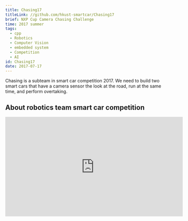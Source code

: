 ```yaml
---
title: Chasing17
titleLink: //github.com/hkust-smartcar/Chasing17
brief: NXP Cup Camera Chasing Challenge
time: 2017 summer
tags:
  - cpp
  - Robotics
  - Computer Vision
  - embedded system
  - Competition
  - AI
id: Chasing17
date: 2017-07-17
---
```


Chasing is a subteam in smart car competition 2017. We need to build two smart cars that have a camera sensor the look at the road, run at the same time, and perform overtaking.

## About robotics team smart car competition

<iframe width="560" height="315"
        src="https://www.youtube.com/embed/XNHxQgQYgy0?si=2VbYpy3ngVnYVlLf"
        frameBorder="0"
        allowFullScreen
/>

![alt text](../public/img/posts/Chasing17/image-1.png)

![alt text](../public/img/posts/Chasing17/image.png)

![alt text](../public/img/posts/Chasing17/image-2.png)
![alt text](../public/img/posts/Chasing17/image-3.png)
![alt text](../public/img/posts/Chasing17/image-4.png)
![alt text](../public/img/posts/Chasing17/image-5.png)
![alt text](../public/img/posts/Chasing17/image-6.png)